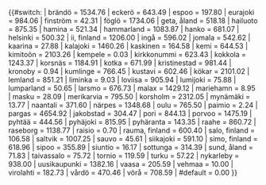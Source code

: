 {{#switch: {{lc:{{{1}}}}}
| brändö = 1534.76
| eckerö = 643.49
| espoo = 197.80
| eurajoki = 984.06
| finström = 42.31
| föglö = 1734.06
| geta, åland = 518.18
| hailuoto = 875.35
| hamina = 521.34
| hammarland = 1083.87
| hanko = 681.07
| helsinki = 500.32
| ii, finland = 1206.00
| ingå = 596.02
| jomala = 542.62
| kaarina = 27.88
| kalajoki = 1460.26
| kaskinen = 164.58
| kemi = 644.53
| kimitoön = 2103.26
| kempele = 0.03
| kirkkonummi = 623.43
| kokkola = 1243.37
| korsnäs = 1184.91
| kotka = 671.99
| kristinestad = 981.44
| kronoby = 0.94
| kumlinge = 766.45
| kustavi = 602.46
| kökar = 2101.02
| lemland = 851.21
| liminka = 9.03
| loviisa = 905.94
| lumijoki = 75.88
| lumparland = 50.65
| larsmo = 676.73
| malax = 1429.12
| mariehamn = 8.95
| masku = 28.09
| merikarvia = 795.50
| korsholm = 2312.05
| mynämäki = 13.77
| naantali = 371.60
| närpes = 1348.68
| oulu = 765.50
| paimio = 2.24
| pargas = 4654.92
| jakobstad = 304.47
| pori = 844.13
| porvoo = 1475.19
| pyhtää = 444.56
| pyhäjoki = 815.95
| pyhäranta = 143.35
| raahe = 860.72
| raseborg = 1138.77
| raisio = 0.70
| rauma, finland = 600.40
| salo, finland = 106.58
| saltvik = 1007.25
| sauvo = 45.61
| siikajoki = 591.10
| simo, finland = 618.96
| sipoo = 355.89
| siuntio = 16.17
| sottunga = 314.39
| sund, åland = 71.83
| taivassalo = 75.72
| tornio = 119.59
| turku = 57.22
| nykarleby = 938.00
| uusikaupunki = 1382.16
| vaasa = 205.59
| vehmaa = 10.00
| virolahti = 182.73
| vårdö = 470.46
| vörå = 708.59
| #default = 0.00
}}<noinclude>[[Category:芬蘭城市信息框模板|{{PAGENAME}}]]
</noinclude>